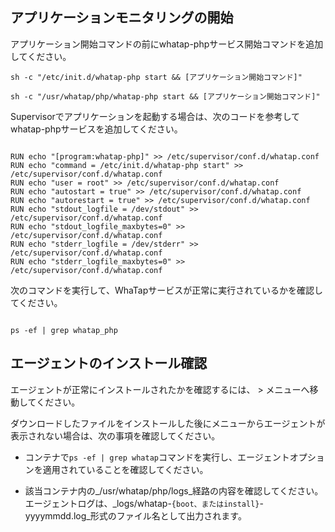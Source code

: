 ## アプリケーションモニタリングの開始

<Tabs>
<TabItem value="cm" label="Command" default>

アプリケーション開始コマンドの前にwhatap-phpサービス開始コマンドを追加してください。 

```docker title='Red Hat/CentOS, Debian/Ubuntu, Amazon Linux'
sh -c "/etc/init.d/whatap-php start && [アプリケーション開始コマンド]"
```

```docker title='Alpine Linux'
sh -c "/usr/whatap/php/whatap-php start && [アプリケーション開始コマンド]"
```

</TabItem>

<TabItem value="sup" label="Supervisor" default>

Supervisorでアプリケーションを起動する場合は、次のコードを参考してwhatap-phpサービスを追加してください。

```docker

RUN echo "[program:whatap-php]" >> /etc/supervisor/conf.d/whatap.conf
RUN echo "command = /etc/init.d/whatap-php start" >> /etc/supervisor/conf.d/whatap.conf
RUN echo "user = root" >> /etc/supervisor/conf.d/whatap.conf
RUN echo "autostart = true" >> /etc/supervisor/conf.d/whatap.conf
RUN echo "autorestart = true" >> /etc/supervisor/conf.d/whatap.conf
RUN echo "stdout_logfile = /dev/stdout" >> /etc/supervisor/conf.d/whatap.conf
RUN echo "stdout_logfile_maxbytes=0" >> /etc/supervisor/conf.d/whatap.conf
RUN echo "stderr_logfile = /dev/stderr" >> /etc/supervisor/conf.d/whatap.conf
RUN echo "stderr_logfile_maxbytes=0" >> /etc/supervisor/conf.d/whatap.conf

```

</TabItem>

</Tabs>

次のコマンドを実行して、WhaTapサービスが正常に実行されているかを確認してください。 

```docker

ps -ef | grep whatap_php

```

## エージェントのインストール確認

エージェントが正常にインストールされたかを確認するには、<Cmdname sid="dashboard" className="uitext" /> > <Cmdname sid="serviceDashboard" className="uitext" />メニューへ移動してください。

ダウンロードしたファイルをインストールした後に<Cmdname sid="dashboard" className="uitext" />メニューからエージェントが表示されない場合は、次の事項を確認してください。

- コンテナで`ps -ef | grep whatap`コマンドを実行し、エージェントオプションを適用されていることを確認してください。

- 該当コンテナ内の_/usr/whatap/php/logs_経路の内容を確認してください。 エージェントログは、_logs/whatap-`{boot、またはinstall}`-yyyymmdd.log_形式のファイル名として出力されます。
